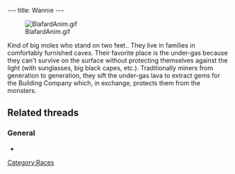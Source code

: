 ---
title: Wannie
---

[[Image:BlafardAnim.gif|right]]

{{Quote|
Quote=Wannie representative. The race of the Wannies lives in the under-gas. They are the workers of the gem mine, from which gazogem is made. The mine is being run by the Building Company, under imperial supervision.|
Character=A plaque in [[Dark Monk's temple]]}}

Kind of big moles who stand on two feet.. They live in families in comfortably furnished caves. Their favorite place is the under-gas because they can't survive on the surface without protecting themselves against the light (with sunglasses, big black capes, etc.). Traditionally miners from generation to generation, they sift the under-gas lava to extract gems for the Building Company which, in exchange, protects them from the monsters.

==Related threads==
===General===
* {{thread|id=4798|title=didier sent me this a while back}}

{{Stub}}

[[Category:Races]]